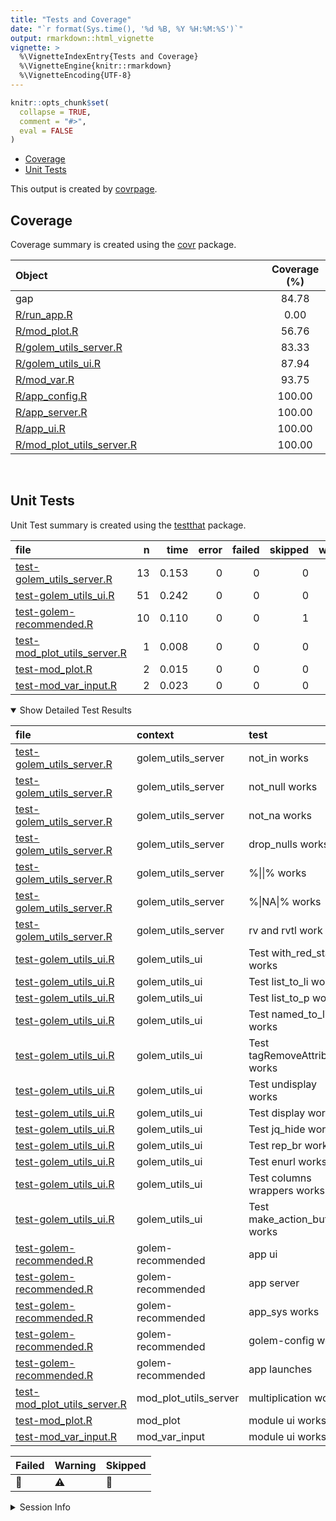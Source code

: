 ```yaml
---
title: "Tests and Coverage"
date: "`r format(Sys.time(), '%d %B, %Y %H:%M:%S')`"
output: rmarkdown::html_vignette
vignette: >
  %\VignetteIndexEntry{Tests and Coverage}
  %\VignetteEngine{knitr::rmarkdown}
  %\VignetteEncoding{UTF-8}
---
```

  
```r
knitr::opts_chunk$set(
  collapse = TRUE,
  comment = "#>",
  eval = FALSE
)
```

<!--- Placeholder for tests/README.md Do Not Edit--->
- [Coverage](#coverage)
- [Unit Tests](#unit-tests)

This output is created by
[covrpage](https://github.com/yonicd/covrpage).

## Coverage

Coverage summary is created using the
[covr](https://github.com/r-lib/covr) package.

| Object                                                    | Coverage (%) |
|:----------------------------------------------------------|:------------:|
| gap                                                       |    84.78     |
| [R/run_app.R](https://github.com/mjfrigaard/gap/blob/main/R/run_app.R)                             |     0.00     |
| [R/mod_plot.R](https://github.com/mjfrigaard/gap/blob/main/R/mod_plot.R)                           |    56.76     |
| [R/golem_utils_server.R](https://github.com/mjfrigaard/gap/blob/main/R/golem_utils_server.R)       |    83.33     |
| [R/golem_utils_ui.R](https://github.com/mjfrigaard/gap/blob/main/R/golem_utils_ui.R)               |    87.94     |
| [R/mod_var.R](https://github.com/mjfrigaard/gap/blob/main/R/mod_var.R)                             |    93.75     |
| [R/app_config.R](https://github.com/mjfrigaard/gap/blob/main/R/app_config.R)                       |    100.00    |
| [R/app_server.R](https://github.com/mjfrigaard/gap/blob/main/R/app_server.R)                       |    100.00    |
| [R/app_ui.R](https://github.com/mjfrigaard/gap/blob/main/R/app_ui.R)                               |    100.00    |
| [R/mod_plot_utils_server.R](https://github.com/mjfrigaard/gap/blob/main/R/mod_plot_utils_server.R) |    100.00    |

<br>

## Unit Tests

Unit Test summary is created using the
[testthat](https://github.com/r-lib/testthat) package.

| file                                                                  |   n |  time | error | failed | skipped | warning | icon |
|:----------------------------------------------------------------------|----:|------:|------:|-------:|--------:|--------:|:-----|
| [test-golem_utils_server.R](https://github.com/mjfrigaard/gap/blob/main/tests/testthat/test-golem_utils_server.R)       |  13 | 0.153 |     0 |      0 |       0 |       0 |      |
| [test-golem_utils_ui.R](https://github.com/mjfrigaard/gap/blob/main/tests/testthat/test-golem_utils_ui.R)               |  51 | 0.242 |     0 |      0 |       0 |       0 |      |
| [test-golem-recommended.R](https://github.com/mjfrigaard/gap/blob/main/tests/testthat/test-golem-recommended.R)         |  10 | 0.110 |     0 |      0 |       1 |       0 | 🔶   |
| [test-mod_plot_utils_server.R](https://github.com/mjfrigaard/gap/blob/main/tests/testthat/test-mod_plot_utils_server.R) |   1 | 0.008 |     0 |      0 |       0 |       0 |      |
| [test-mod_plot.R](https://github.com/mjfrigaard/gap/blob/main/tests/testthat/test-mod_plot.R)                           |   2 | 0.015 |     0 |      0 |       0 |       0 |      |
| [test-mod_var_input.R](https://github.com/mjfrigaard/gap/blob/main/tests/testthat/test-mod_var_input.R)                 |   2 | 0.023 |     0 |      0 |       0 |       0 |      |

<details open>
<summary>
Show Detailed Test Results
</summary>

| file                                                                     | context               | test                           | status  |   n |  time | icon |
|:-------------------------------------------------------------------------|:----------------------|:-------------------------------|:--------|----:|------:|:-----|
| [test-golem_utils_server.R](https://github.com/mjfrigaard/gap/blob/main/tests/testthat/test-golem_utils_server.R#L2)       | golem_utils_server    | not_in works                   | PASS    |   2 | 0.071 |      |
| [test-golem_utils_server.R](https://github.com/mjfrigaard/gap/blob/main/tests/testthat/test-golem_utils_server.R#L7)       | golem_utils_server    | not_null works                 | PASS    |   2 | 0.015 |      |
| [test-golem_utils_server.R](https://github.com/mjfrigaard/gap/blob/main/tests/testthat/test-golem_utils_server.R#L12)      | golem_utils_server    | not_na works                   | PASS    |   2 | 0.015 |      |
| [test-golem_utils_server.R](https://github.com/mjfrigaard/gap/blob/main/tests/testthat/test-golem_utils_server.R#L17_L22)  | golem_utils_server    | drop_nulls works               | PASS    |   1 | 0.010 |      |
| [test-golem_utils_server.R](https://github.com/mjfrigaard/gap/blob/main/tests/testthat/test-golem_utils_server.R#L26)      | golem_utils_server    | %\|\|% works                   | PASS    |   2 | 0.014 |      |
| [test-golem_utils_server.R](https://github.com/mjfrigaard/gap/blob/main/tests/testthat/test-golem_utils_server.R#L31_L32)  | golem_utils_server    | %\|NA\|% works                 | PASS    |   2 | 0.014 |      |
| [test-golem_utils_server.R](https://github.com/mjfrigaard/gap/blob/main/tests/testthat/test-golem_utils_server.R#L38)      | golem_utils_server    | rv and rvtl work               | PASS    |   2 | 0.014 |      |
| [test-golem_utils_ui.R](https://github.com/mjfrigaard/gap/blob/main/tests/testthat/test-golem_utils_ui.R#L2)               | golem_utils_ui        | Test with_red_star works       | PASS    |   2 | 0.023 |      |
| [test-golem_utils_ui.R](https://github.com/mjfrigaard/gap/blob/main/tests/testthat/test-golem_utils_ui.R#L10)              | golem_utils_ui        | Test list_to_li works          | PASS    |   3 | 0.017 |      |
| [test-golem_utils_ui.R](https://github.com/mjfrigaard/gap/blob/main/tests/testthat/test-golem_utils_ui.R#L22_L28)          | golem_utils_ui        | Test list_to_p works           | PASS    |   3 | 0.017 |      |
| [test-golem_utils_ui.R](https://github.com/mjfrigaard/gap/blob/main/tests/testthat/test-golem_utils_ui.R#L53)              | golem_utils_ui        | Test named_to_li works         | PASS    |   3 | 0.018 |      |
| [test-golem_utils_ui.R](https://github.com/mjfrigaard/gap/blob/main/tests/testthat/test-golem_utils_ui.R#L66)              | golem_utils_ui        | Test tagRemoveAttributes works | PASS    |   4 | 0.017 |      |
| [test-golem_utils_ui.R](https://github.com/mjfrigaard/gap/blob/main/tests/testthat/test-golem_utils_ui.R#L82)              | golem_utils_ui        | Test undisplay works           | PASS    |   8 | 0.030 |      |
| [test-golem_utils_ui.R](https://github.com/mjfrigaard/gap/blob/main/tests/testthat/test-golem_utils_ui.R#L110)             | golem_utils_ui        | Test display works             | PASS    |   4 | 0.016 |      |
| [test-golem_utils_ui.R](https://github.com/mjfrigaard/gap/blob/main/tests/testthat/test-golem_utils_ui.R#L124)             | golem_utils_ui        | Test jq_hide works             | PASS    |   2 | 0.011 |      |
| [test-golem_utils_ui.R](https://github.com/mjfrigaard/gap/blob/main/tests/testthat/test-golem_utils_ui.R#L132)             | golem_utils_ui        | Test rep_br works              | PASS    |   2 | 0.009 |      |
| [test-golem_utils_ui.R](https://github.com/mjfrigaard/gap/blob/main/tests/testthat/test-golem_utils_ui.R#L140)             | golem_utils_ui        | Test enurl works               | PASS    |   2 | 0.021 |      |
| [test-golem_utils_ui.R](https://github.com/mjfrigaard/gap/blob/main/tests/testthat/test-golem_utils_ui.R#L148)             | golem_utils_ui        | Test columns wrappers works    | PASS    |  16 | 0.052 |      |
| [test-golem_utils_ui.R](https://github.com/mjfrigaard/gap/blob/main/tests/testthat/test-golem_utils_ui.R#L172)             | golem_utils_ui        | Test make_action_button works  | PASS    |   2 | 0.011 |      |
| [test-golem-recommended.R](https://github.com/mjfrigaard/gap/blob/main/tests/testthat/test-golem-recommended.R#L3)         | golem-recommended     | app ui                         | PASS    |   2 | 0.026 |      |
| [test-golem-recommended.R](https://github.com/mjfrigaard/gap/blob/main/tests/testthat/test-golem-recommended.R#L13)        | golem-recommended     | app server                     | PASS    |   4 | 0.018 |      |
| [test-golem-recommended.R](https://github.com/mjfrigaard/gap/blob/main/tests/testthat/test-golem-recommended.R#L22_L24)    | golem-recommended     | app_sys works                  | PASS    |   1 | 0.009 |      |
| [test-golem-recommended.R](https://github.com/mjfrigaard/gap/blob/main/tests/testthat/test-golem-recommended.R#L31_L37)    | golem-recommended     | golem-config works             | PASS    |   2 | 0.028 |      |
| [test-golem-recommended.R](https://github.com/mjfrigaard/gap/blob/main/tests/testthat/test-golem-recommended.R#L62)        | golem-recommended     | app launches                   | SKIPPED |   1 | 0.029 | 🔶   |
| [test-mod_plot_utils_server.R](https://github.com/mjfrigaard/gap/blob/main/tests/testthat/test-mod_plot_utils_server.R#L2) | mod_plot_utils_server | multiplication works           | PASS    |   1 | 0.008 |      |
| [test-mod_plot.R](https://github.com/mjfrigaard/gap/blob/main/tests/testthat/test-mod_plot.R#L32)                          | mod_plot              | module ui works                | PASS    |   2 | 0.015 |      |
| [test-mod_var_input.R](https://github.com/mjfrigaard/gap/blob/main/tests/testthat/test-mod_var_input.R#L31)                | mod_var_input         | module ui works                | PASS    |   2 | 0.023 |      |

| Failed | Warning | Skipped |
|:-------|:--------|:--------|
| 🛑     | ⚠️      | 🔶      |

</details>
<details>
<summary>
Session Info
</summary>

| Field    | Value                            |
|:---------|:---------------------------------|
| Version  | R version 4.2.3 (2023-03-15)     |
| Platform | x86_64-apple-darwin17.0 (64-bit) |
| Running  | macOS Ventura 13.4.1             |
| Language | en_US                            |
| Timezone | America/Los_Angeles              |

| Package  | Version |
|:---------|:--------|
| testthat | 3.1.10  |
| covr     | 3.6.2   |
| covrpage | 0.2     |

</details>
<!--- Final Status : skipped/warning --->
